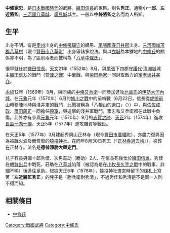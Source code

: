 {{japanese|japanese=中条 家忠|kana=ちゅうじょう いえただ|romaji=Chūjō Ietada|舊寫=中條 家忠}}
'''中條家忠'''{{BD|？||1577年|10月21日|}}，是[[日本戰國時代|日本戰國時代]]的武將。[[織田信長|織田信長]]的家臣。別名'''秀正'''。通稱'''小一郎'''、'''左近將監'''。[[三河國|三河國]][[八草城|八草城]]、[[廣見城|廣見城]]城主。一般以'''中條將監'''之名而為人所知。

== 生平 ==
出身不明。有是[[奧州|奧州]]出身的[[中條飛驒守|中條飛驒守]]的嫡男、[[尾張國|尾張國]][[春日井郡|春日井郡]]出身、[[三河國|三河國]][[加茂郡|加茂郡]][[八草村|八草村]]（現今[[豐田市|豐田市]][[八草町|八草町]]）出身等諸多說法。與以[[衣城|衣城]]為本據地的[[中條氏|中條氏]]的關係亦不明，為了區別兩者而被稱為「[[八草中條氏|八草中條氏]]」。

很早就仕於[[織田信長|織田信長]]。[[天文_(後奈良天皇)|天文]]21年（1552年）8月，與[[尾張|尾張]]下四郡[[守護代|守護代]]‧[[清洲城|清洲城]]城主[[織田信友|織田信友]]的戰鬥（[[萱津之戰|萱津之戰]]）中奮戰，與[[柴田勝家|柴田勝家]]一同討取敵方的[[家老|家老]][[坂井甚介|坂井甚介]]。

[[永祿|永祿]]12年（1569年）8月，與同族的[[中條又兵衛|中條又兵衛]]一同參加進攻[[北畠氏|北畠氏]]的[[伊勢國|伊勢]][[大河內城|大河內城]]。在[[元龜|元龜]]元年（1570年）6月的[[姉川之戰|姉川之戰]]中的前哨戰（6月22日，信長從[[虎御前山|虎御前山]]轉移陣地時與淺井軍的戰鬥，此戰被稱為「八相山的退口」（{{lang|ja|八相山の退口}}））中，與[[佐佐成政|佐佐成政]]、[[簗田廣正|簗田廣正]]一同擔任[[殿軍|殿軍]]，與追撃的淺井軍戰鬥，家忠和又兵衛都在此戰中負傷。此外亦有參與[[元龜|元龜]]元年（1570年）9月的[[志賀之陣|志賀之陣]]、[[天正_(日本)|天正]]2年（1574年）進攻[[長島一向一揆|長島一向一揆]]、天正5年（1577年）進攻雜賀等戰役。

在天正5年（1577年）3月建起秀興山正林寺（現今[[豐田市|豐田市]][[廣幡町|廣幡町]]），亦盡力復興因為被戰火波及而荒廢的[[猿投神社|猿投神社]]。在同年8月30日死去（『[[正林寺過去帳|正林寺過去帳]]』）。被葬在正林寺。法名是'''德翁淨勝大禪定門'''。

兒子有長男彌十郎秀佳、次男莊助（勝助）2人，在信長死後仕於[[織田信雄|織田信雄]]。秀佳在[[文祿慶長之役|朝鮮出兵]]中戰死，莊助在[[八草城|八草城]]陷落（被認為是在[[小牧長久手之戰|小牧長久手之戰]]中的戰事，詳細不明）後逃往足助。根據天正6年（1578年），猿投神社遷宮時留下的[[棟札|棟札]]上寫著「'''左近將監秀正'''」的兒子是「勝兵衛尉秀清」，不過秀佳和秀清是不是同一人則不得而知。

== 相關條目 ==
*[[中條氏|中條氏]]

[[Category:戰國武將|Category:戰國武將]]
[[Category:中條氏|Category:中條氏]]